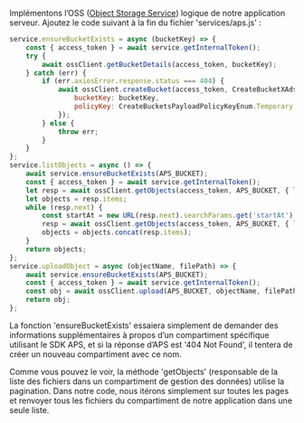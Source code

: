 Implémentons l’OSS ([Object Storage Service](https://aps.autodesk.com/en/docs/data/v2/developers_guide/basics/#object-storage-service-oss))
logique de notre application serveur. Ajoutez le code suivant à la fin du fichier 'services/aps.js' :

```js title="services/aps.js"
service.ensureBucketExists = async (bucketKey) => {
    const { access_token } = await service.getInternalToken();
    try {
        await ossClient.getBucketDetails(access_token, bucketKey);
    } catch (err) {
        if (err.axiosError.response.status === 404) {
            await ossClient.createBucket(access_token, CreateBucketXAdsRegionEnum.Us, {
                bucketKey: bucketKey,
                policyKey: CreateBucketsPayloadPolicyKeyEnum.Temporary
            });
        } else {
            throw err;  
        }
    }
};
service.listObjects = async () => {
    await service.ensureBucketExists(APS_BUCKET);
    const { access_token } = await service.getInternalToken();
    let resp = await ossClient.getObjects(access_token, APS_BUCKET, { limit: 64 });
    let objects = resp.items;
    while (resp.next) {
        const startAt = new URL(resp.next).searchParams.get('startAt');
        resp = await ossClient.getObjects(access_token, APS_BUCKET, { limit: 64, startAt });
        objects = objects.concat(resp.items);
    }
    return objects;
};
service.uploadObject = async (objectName, filePath) => {
    await service.ensureBucketExists(APS_BUCKET);
    const { access_token } = await service.getInternalToken();
    const obj = await ossClient.upload(APS_BUCKET, objectName, filePath, access_token);
    return obj;
};
```

La fonction 'ensureBucketExists' essaiera simplement de demander des informations supplémentaires
à propos d’un compartiment spécifique utilisant le SDK APS, et si la réponse
d’APS est '404 Not Found', il tentera de créer un nouveau compartiment avec ce nom.

Comme vous pouvez le voir, la méthode 'getObjects' (responsable de la liste des fichiers
dans un compartiment de gestion des données) utilise la pagination. Dans notre code, nous itérons simplement sur toutes les pages
et renvoyer tous les fichiers du compartiment de notre application dans une seule liste.